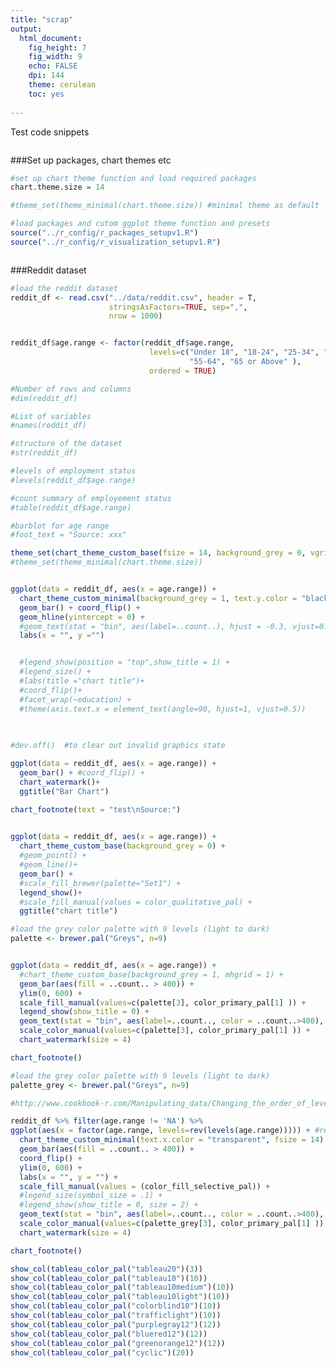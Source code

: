 ```yaml
---
title: "scrap"
output:
  html_document:
    fig_height: 7
    fig_width: 9
    echo: FALSE
    dpi: 144
    theme: cerulean
    toc: yes
    
---
```


Test code snippets



```r


```

###Set up packages, chart themes etc
```r

#set up chart theme function and load required packages
chart.theme.size = 14

#theme_set(theme_minimal(chart.theme.size)) #minimal theme as default

#load packages and cutom ggplot theme function and presets
source("../r_config/r_packages_setupv1.R") 
source("../r_config/r_visualization_setupv1.R")



```

###Reddit dataset
```r

#load the reddit dataset
reddit_df <- read.csv("../data/reddit.csv", header = T,
                      stringsAsFactors=TRUE, sep=",",
                      nrow = 1000)


reddit_df$age.range <- factor(reddit_df$age.range, 
                               levels=c("Under 18", "18-24", "25-34", "35-44", "45-54", 
                                        "55-64", "65 or Above" ),
                               ordered = TRUE)

#Number of rows and columns
#dim(reddit_df)

#List of variables
#names(reddit_df)

#structure of the dataset
#str(reddit_df)

#levels of employment status
#levels(reddit_df$age.range)

#count summary of employement status
#table(reddit_df$age.range)

#barblot for age range
#foot_text = "Source: xxx"

theme_set(chart_theme_custom_base(fsize = 14, background_grey = 0, vgrid = 1, hgrid = 1)) 
#theme_set(theme_minimal(chart.theme.size)) 


ggplot(data = reddit_df, aes(x = age.range)) +
  chart_theme_custom_minimal(background_grey = 1, text.y.color = "black", text.x.color = "transparent")+
  geom_bar() + coord_flip() +
  geom_hline(yintercept = 0) +
  #geom_text(stat = "bin", aes(label=..count..), hjust = -0.3, vjust=0.5, colour="black", size = 10) +
  labs(x = "", y ="") 


  #legend_show(position = "top",show_title = 1) +
  #legend_size() +
  #labs(title ="chart title")+
  #coord_flip()+
  #facet_wrap(~education) +
  #theme(axis.text.x = element_text(angle=90, hjust=1, vjust=0.5))
 
  


```

```r

#dev.off()  #to clear out invalid graphics state

ggplot(data = reddit_df, aes(x = age.range)) + 
  geom_bar() + #coord_flip() +
  chart_watermark()+
  ggtitle("Bar Chart") 

chart_footnote(text = "test\nSource:")
  

```

```r
ggplot(data = reddit_df, aes(x = age.range)) + 
  chart_theme_custom_base(background_grey = 0) +
  #geom_point() +
  #geom_line()+
  geom_bar() +
  #scale_fill_brewer(palette="Set1") +
  legend_show()+
  #scale_fill_manual(values = color_qualitative_pal) +
  ggtitle("chart title")
```

```r

#load the grey color palette with 9 levels (light to dark)
palette <- brewer.pal("Greys", n=9)


ggplot(data = reddit_df, aes(x = age.range)) + 
  #chart_theme_custom_base(background_grey = 1, mhgrid = 1) +
  geom_bar(aes(fill = ..count.. > 400)) +
  ylim(0, 600) +
  scale_fill_manual(values=c(palette[3], color_primary_pal[1] )) +
  legend_show(show_title = 0) +
  geom_text(stat = "bin", aes(label=..count.., color = ..count..>400), hjust = 0.5, vjust=-.3, size = 10) +
  scale_color_manual(values=c(palette[3], color_primary_pal[1] )) +
  chart_watermark(size = 4)

chart_footnote()

```


```r

#load the grey color palette with 9 levels (light to dark)
palette_grey <- brewer.pal("Greys", n=9)

#http://www.cookbook-r.com/Manipulating_data/Changing_the_order_of_levels_of_a_factor/

reddit_df %>% filter(age.range != 'NA') %>%
ggplot(aes(x = factor(age.range, levels=rev(levels(age.range))))) + #reverse ther order of age.range
  chart_theme_custom_minimal(text.x.color = "transparent", fsize = 14) +
  geom_bar(aes(fill = ..count.. > 400)) +
  coord_flip() +
  ylim(0, 600) +
  labs(x = "", y = "") +
  scale_fill_manual(values = (color_fill_selective_pal)) +
  #legend_size(symbol_size = .1) +
  #legend_show(show_title = 0, size = 2) +
  geom_text(stat = "bin", aes(label=..count.., color = ..count..>400), hjust = -0.3, vjust=.5, size = text_size_scale(14)) +
  scale_color_manual(values=c(palette_grey[3], color_primary_pal[1] )) +
  chart_watermark(size = 4)

chart_footnote()

```

```r

show_col(tableau_color_pal("tableau20")(3))
show_col(tableau_color_pal("tableau10")(10))
show_col(tableau_color_pal("tableau10medium")(10))
show_col(tableau_color_pal("tableau10light")(10))
show_col(tableau_color_pal("colorblind10")(10))
show_col(tableau_color_pal("trafficlight")(10))
show_col(tableau_color_pal("purplegray12")(12))
show_col(tableau_color_pal("bluered12")(12))
show_col(tableau_color_pal("greenorange12")(12))
show_col(tableau_color_pal("cyclic")(20))
```

